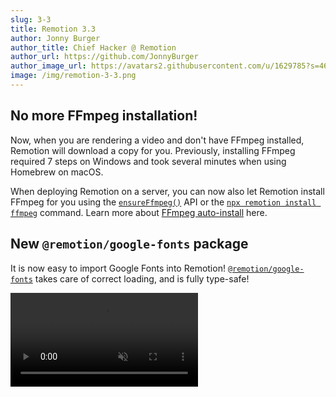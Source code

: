 ```yaml
---
slug: 3-3
title: Remotion 3.3
author: Jonny Burger
author_title: Chief Hacker @ Remotion
author_url: https://github.com/JonnyBurger
author_image_url: https://avatars2.githubusercontent.com/u/1629785?s=460&u=12eb94da6070d00fc924761ce06e3a428d01b7e9&v=4
image: /img/remotion-3-3.png
---
```



## No more FFmpeg installation!

Now, when you are rendering a video and don't have FFmpeg installed, Remotion will download a copy for you.
Previously, installing FFmpeg required 7 steps on Windows and took several minutes when using Homebrew on macOS.

<FfmpegVideo />

When deploying Remotion on a server, you can now also let Remotion install FFmpeg for you using the [`ensureFfmpeg()`](/docs/renderer/ensure-ffmpeg) API or the [`npx remotion install ffmpeg`](/docs/cli/install) command. Learn more about [FFmpeg auto-install](/docs/ffmpeg) here.

## New `@remotion/google-fonts` package

It is now easy to import Google Fonts into Remotion! [`@remotion/google-fonts`](/docs/google-fonts) takes care of correct loading, and is fully type-safe!

<video src="/img/google-fonts.mp4" autoPlay loop muted playsInline />

## New `@remotion/motion-blur` package

This package contains two components: [`<Trail>`](/docs/motion-blur/trail) and [`<CameraMotionBlur>`](/docs/motion-blur/camera-motion-blur), assisting you with achieving awesome motion blur effects!

A quick demo of what is now called [`<Trail>`](/docs/motion-blur/trail):

<NewMuxVideo
  muxId="XPgKwILbTR4jZPxuR2ewfKjRF9cnThudkXPIkSSvQBM"
  style={{
    width: '100%',
  }}
  controls
/>

## New `@remotion/noise` package

This package offers easy, type-safe, pure functions for getting creative with noise. Check out [our playground](/docs/noise-visualization) to see what you can do with it!

A video demo of how you can create interesting effects with noise:

<NewMuxVideo
  muxId="5o013raWoyw1Jv01MJo02INMEQ5scAt01PveIQ800yYkEhQk"
  style={{
    width: '100%',
  }}
  controls
/>

## New `@remotion/paths` package

This package offers utilities for animating and manipulating SVG paths! With 9 pure, type-safe functions, we cover many common needs while working with SVG paths:

<TableOfContents />

## Quick Switcher

By pressing <kbd>Cmd+K</kbd>, you can trigger a new Quick Switcher. It has three functions:

- Fuzzy-search for a composition to jump to that composition.
- Type `> ` followed by an item in the menu bar to trigger that action.
- Type `? ` followed by a search term to query the docs.

<NewMuxVideo
  muxId="t00Mj7y1CLLGjaMvQyoBqcjdy4PIzVrFaT4317fKbzx00"
  style={{
    width: '100%',
  }}
  controls
/>

## Remotion Core

### `<Sequence>` makes `from` optional, accepts style and ref

[`<Sequence from={0}>`](/docs/sequence) can now be shortened to [`<Sequence>`](/docs/sequence). Our ESLint plugin was updated to suggest this refactor automatically.

<video src="/img/eslint-from-0.mp4" autoPlay loop muted playsInline />

You can now also `style` a sequence if you did not pass `layout="none"`.

A `ref` can be attached to `<Sequence>` and [`<AbsoluteFill>`](/docs/absolute-fill).

### Video and Audio support `loop` prop

The [`<Video>`](/docs/html5-video) and [`<Audio>`](/docs/html5-audio) components now support the [`loop`](/docs/html5-video#loop) property.

## Preview

### New CLI output

When starting the Remotion Preview, it now shows on which URL the preview is running. The Webpack output is now also cleaner.

<img src="/img/cli-output.png" />

### Pinch to Zoom

If your device supports multitouch, you can now pinch to zoom the composition. Alternatively, you can hold <kbd>Ctrl</kbd>/<kbd>Cmd</kbd> and use your scrollwheel to zoom.

Using two fingers, you can move the canvas around and pressing <kbd>0</kbd> will reset the canvas. For the latter, there is also a button in the top-right corner that you can click.

<NewMuxVideo
  muxId="5I01hwK6hs7w0200Ho1KNho7rfU700UVKYDnd7FItANR32U"
  style={{
    width: '100%',
  }}
  controls
/>

### Search the docs from the Remotion Preview

Pressing <kbd>?</kbd> to reveal the keyboard shortcuts now has a secondary function: You can type in any term to search the Remotion documentation!

### Shorter commands

Previously, a Remotion CLI command looked like this:

```bash
npx remotion render src/index.tsx my-comp output.mp4
```

We now allow you to skip the output name, in this case the render would land in `out/my-comp.mp4` by default:

```bash
npx remotion render src/index.tsx my-comp
```

You can also omit the composition name and Remotion will ask which composition to render:

```bash
npx remotion render src/index.tsx
```

:::note
Experimental: We might change the behavior to rendering all compositions in the future.
:::

Finally, you can also omit the entry point and Remotion will take an educated guess!

```bash
npx remotion render
```

If you deviate from the defaults of our templates, you can set an [entry point](/docs/config#setentrypoint) in your config file and leave it out from Remotion commands.

### Auto-reload environment variables

If you change values in your `.env` file, the Remotion Preview will reload and pick them up without having to restart.

### Signal that Remotion Preview disconnected

When quitting the Remotion Preview using `Ctrl+C`, for example to render a video, A new popup will signalize that Fast Refresh will not work anymore.

<img src="/img/disconnected.png" style={{borderRadius: 5}} />

## Rendering

### `--muted` render

This new flag can be passed to a render to ignore the audio. If you know that your video has no audio, this can make your render faster.

### `--enforce-audio-track`

When no audio was detected in your video, the audio will now be dropped (except on Lambda). With this new flag, you can enforce that a silent audio track is added.

### `--audio-bitrate` and `--video-bitrate`

These flags allow you to set a target bitrate for audio or video. Those flags are not recommended though, use `--crf` instead.

### `--height` and `--width` flags

Using these flags, you can ignore the width and height you have defined for your output, and override it. The difference to `--scale` is that the viewport and therefore the layout may actually change.

### Obtain slowest frames

If you add `--log=verbose`, the slowest frames are shown in order, so you can optimize them. Slowest frames are also available for [`renderMedia()`](/docs/renderer/render-media) using the [`onSlowestFrames`](/docs/renderer/render-media#onslowestframes) callback.

### Negative numbers when rendering a still

When rendering a still, you may now pass a negative frame number to refer to frames from the back of the video. `-1` is the last frame of a video, `-2` the second last, and so on.

### Override FFmpeg command

The FFmpeg command that Remotion executes under the hood can [now be overriden reducer-style](/docs/config#overrideffmpegcommand).

## Server-side rendering

### Resuming renders if they crash

If a render crashes due to being resource-intensive (see: [Target closed](/docs/target-closed)), Remotion will now retry each failed frame once, to prevent long renders from failing on low-resource machines.

### Getting the overall progress from `renderMedia()`

Previously, the progress for rendering and encoding was reported individually. There is a new field, simply named `progress`, in the [`onProgress`](/docs/renderer/render-media#onprogress) callback that you can use to display progress without calculating it yourself.

### Easier function signature for bundle()

Previously, [`bundle()`](/docs/bundle) accepted three arguments: `entryPoint`, `onProgress` and `options`.

```ts twoslash title="Old bundle() signature"
import {bundle} from '@remotion/bundler';

bundle('./src/index.ts', (progress) => console.log(progress), {
  publicDir: process.cwd() + '/public',
});
```

Since getting the progress was less important than some of the options, `bundle()` now accepts an object with options, progress callback and entryPoint altogether:

```ts twoslash title="New bundle() signature"
import {bundle} from '@remotion/bundler';

bundle({
  entryPoint: './src/index.ts',
  onProgress: (progress) => console.log(progress),
  publicDir: process.cwd() + '/public',
});
```

The previous signature is still supported.

## Player

### `<Thumbnail>` component

The new [`<Thumbnail>`](/docs/player/thumbnail) component is like the [`<Player>`](/docs/player/player), but for rendering a preview of a still. You can use it to display a specific frame of a video without having to render it.

```tsx twoslash
import React from 'react';
const MyComp: React.FC = () => null;

// ---cut---
import {Thumbnail} from '@remotion/player';

const MyApp: React.FC = () => {
  return (
    <Thumbnail
      component={MyComp}
      compositionWidth={1920}
      compositionHeight={1080}
      frameToDisplay={30}
      durationInFrames={120}
      fps={30}
      style={{
        width: 200,
      }}
    />
  );
};
```

### Player `frameupdate` event

In addition to `timeupdate`, you can subscribe to [`frameupdate`](/docs/player/player#frameupdate), which fires whenever the current frame changes. You can use it for example to render a custom frame-accurate time display.

### Player volume slider is responsive

If the Player is displayed in a narrow container, the volume control now goes upwards instead of to the right, in order to save some space.

<video src="https://pub-646d808d9cb240cea53bedc76dd3cd0c.r2.dev/responsivevolume.mov" autoPlay loop muted playsInline />

### Get the scale of the Player

Using the imperative [`getScale()`](/docs/player/player#getscale) method, you can now see how big the displayed size is in comparison to the canvas width of the component.

### Controls are initially shown

On YouTube, the video always starts with controls shown and then they fade out after a few seconds. We have made this the default behavior in Remotion as well, because users would often not realize that the Player is interactive otherwise. You can control the behavior using [`initiallyShowControls`](/docs/player/player#initiallyshowcontrols).

<video src="/img/controlsinitiallyshown.mov" style={{maxWidth: 400, width: '100%'}} autoPlay loop muted playsInline />

### Play a section of a video

Using the [`inFrame`](/docs/player/player#inframe) and [`outFrame`](/docs/player/player#outframe) props, you can force the Remotion Player to only play a certain section of a video. The rest of the seek bar will be greyed out.

<img src="/img/inout.png" />

### Customize Play button and Fullscreen button

Using [`renderPlayPauseButton`](/docs/player/player#renderplaypausebutton) and [`renderFullscreenButton`](/docs/player/player#renderfullscreenbutton), you can customize the appearance of the Player more granularly.

### Start player from an offset

You can define the [`initialFrame`](/docs/player/player#initialframe) on which your component gets mounted on. This will be the default position of the video, however, it will not clamp the playback range like the `inFrame` prop.

## New `prefetch()` API

In addition to the [`Preload APIs`](/docs/preload), [`prefetch()`](/docs/prefetch) presents another way of preloading an asset so it is ready to display when it is supposed to appear in the Remotion Player.

```tsx twoslash title="Prefetching API"
import {prefetch} from 'remotion';

const {free, waitUntilDone} = prefetch('https://example.com/video.mp4');

waitUntilDone().then(() => {
  console.log('Video has finished loading');
  free(); // Free up memory
});
```

Video and audio tags will automatically use the prefetched asset if it is available. See [`@remotion/preload` vs. `prefetch()`](/docs/player/player#renderfullscreenbutton) for a comparison.

## Remix template

The Remix template is our first SaaS template! It includes the Remotion Preview, the Player and Remotion Lambda out of the box to jumpstart you with everything you need to create your app that offers customized video generation.

<img src="/img/remix-template.png"></img>
<br />
<br />
Get started by running:

<Tabs
defaultValue="npm"
values={[
{ label: 'npm', value: 'npm', },
{ label: 'yarn', value: 'yarn', },
{ label: 'pnpm', value: 'pnpm', },
]
}>
<TabItem value="npm">

```bash
npx create-video --remix
```

  </TabItem>

  <TabItem value="yarn">

```bash
yarn create video --remix
```

  </TabItem>

  <TabItem value="pnpm">

```bash
pnpm create video --remix
```

  </TabItem>
</Tabs>

## Lambda improvements

### Webhook support

You can now [send and receive a webhook](/docs/lambda/webhooks) when a Lambda render is done or has failed. Examples for Next.js and Express apps have been added and our documentation page features a way to send a test webhook.

### Payload limit lifted

Previously, the input props passed to a Lambda render could not be bigger than 256KB when serialized. Now, this limit is lifted, since if the payload is big, it will be stored to S3 instead being passed directly to the Lambda function.

### Lambda artifact can be saved to another cloud

The output videos generated by Lambda can [now be saved to other S3-compatible protocols](/docs/lambda/custom-destination#saving-to-another-cloud) such as DigitalOcean Spaces or Cloudflare R2.

### Deleting a render from Lambda

The new [`deleteRender()`](/docs/lambda/deleterender) API will delete the output video from the S3 bucket, which you previously had to do through the console or with the AWS SDK.

### Make `renderMediaOnLambda()` params optional

The following options are now optional:

- [`imageFormat`](/docs/lambda/rendermediaonlambda#imageformat): (defaulting to `jpeg`)
- [`privacy`](/docs/lambda/rendermediaonlambda#privacy) (defaulting to `public`)
- [`maxRetries`](/docs/lambda/rendermediaonlambda#maxretries) (defaulting to 1)

## Benchmark command

The new [`npx remotion benchmark`](/docs/cli/benchmark) helps you compare different render configurations and find out which one is the fastest. Currently, you can compare different codecs, compositions and concurrency values. Each configuration is run multiple times in order to increase confidence in the results.

<img src="/img/benchmark.png" style={{borderRadius: 5, maxWidth: 600, width: '100%'}} />

## New guides

We have added new guides that document interesting workflows for Remotion:

- [Import designs from Figma](/docs/figma)
- [Import designs from Spline](/docs/spline)
- [Noise visualizations](/docs/noise-visualization#noise-dot-grid-demo)
- [Customizing Lambda output destinations](/docs/lambda/custom-destination)
- [Adding and subtracting animations](/docs/animation-math)
- [Change the speed of a video over time](/docs/miscellaneous/snippets/accelerated-video)

We try to avoid jargon, but we have also created a [Remotion Terminology](/docs/terminology) page to define some commonly used terms. When using these terms, we will from now link to the terminology page for you to read about it.

## Better structure and naming in templates

The file that was previously called `src/Video.tsx` in templates is now called `src/Root.tsx`, because it did not contain a video, but a list of compositions. That component was also renamed from `RemotionVideo` to `RemotionRoot`. The new naming makes more sense, because that component is passed into [`registerRoot()`](/docs/register-root).

## Notable improvements

### Get the duration of a GIF

The new function [`getGifDurationInSeconds()`](/docs/gif/get-gif-duration-in-seconds) allows you to get the duration of a GIF.

### Lottie animation direction

Using the new [`direction`](/docs/lottie/lottie#direction) prop, you can play a Lottie animation backwards.

### Lottie embedded images

Should a Lottie animation contain an embedded image, it will now be properly awaited.

### Temporary directory Cleanup

The temporary directory that Remotion creates is now completely cleaned up after every render.

### Parallel encoding turned off if memory is low

[Parallel encoding](/blog/3-0#parallel-rendering-and-encoding) will not be used when a machine has little free RAM. You can also force-disable it using [`disallowParallelEncoding`](/docs/renderer/render-media#disallowparallelencoding).

## Thank you

Thank you to these contributors that implemented these awesome features:

- [ayatko](https://github.com/ayatko) for implementing the `@remotion/google-fonts` package
- [Antoine Caron](https://twitter.com/Slashgear_) for implementing the `<Thumbnail>` component, for reloading the page when the environment variables change and implementing negative frame indices
- [Apoorv Kansal](https://github.com/uragirii) for implementing the documentation search in the Quick Switcher, the benchmark command and the option to customize Play button and fullscreen button in the Player
- [Akshit Tyagi](https://github.com/exitflynn) for implementing the `--height` and `--width` CLI flags
- [Ilija Boshkov](https://github.com/iboshkov), [Marcus Stenbeck](https://github.com/marcusstenbeck) and [UmungoBongo](https://github.com/umungobungo) for implementing the Motion Blur package
- [Ravi Jain](https://github.com/JRavi2) for removing the need to pass the entry point to the CLI
- [Dhroov Makwana](https://github.com/pabloescoder) for writing a tutorial on how to import assets from Spline
- [Stefan Uzunov](https://github.com/Uzunov-Stefan) for implementing a composition selector if no composition is passed
- [Florent Pergoud](https://github.com/florentpergoud) for implementing the Remix template
- [Derryk Boyd](https://github.com/DerrykBoyd) for implementing the `loop` prop for Video and Audio
- [Paul Kuhle](https://github.com/paulkuhle) for implementing Lambda Webhooks
- [Dan Manastireau](https://github.com/danmana) for implementing a warning when using an Intel version of Node.JS under Rosetta
- [Pompette](https://github.com/Pompette) for making the volume slider responsive
- [Logan Arnett](https://github.com/LoganArnett) for making the composition ID optional in the render command
- [Patric Salvisberg](https://github.com/patsalv) for making the FFmpeg auto-install feature
- [Arthur Denner](https://github.com/arthurdenner) for implementing the `direction` property for the Lottie component

Many of these contributions came during Hacktoberfest where we put bounties on GitHub issues. We also want to thank [CodeChem](https://codechem.com/) for sponsoring a part of those bounties!
